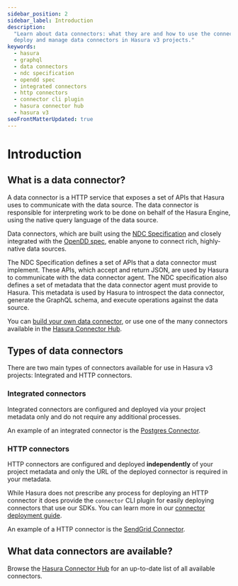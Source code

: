 ```yaml
---
sidebar_position: 2
sidebar_label: Introduction
description:
  "Learn about data connectors: what they are and how to use the connector CLI plugin in Hasura. Discover how to create,
  deploy and manage data connectors in Hasura v3 projects."
keywords:
  - hasura
  - graphql
  - data connectors
  - ndc specification
  - opendd spec
  - integrated connectors
  - http connectors
  - connector cli plugin
  - hasura connector hub
  - hasura v3
seoFrontMatterUpdated: true
---
```


# Introduction

## What is a data connector?

A data connector is a HTTP service that exposes a set of APIs that Hasura uses to communicate with the data source. The
data connector is responsible for interpreting work to be done on behalf of the Hasura Engine, using the native query
language of the data source.

Data connectors, which are built using the [NDC Specification](http://hasura.github.io/ndc-spec/) and closely integrated
with the [OpenDD spec](https://github.com/hasura/open-data-domain-specification), enable anyone to connect rich,
highly-native data sources.

The NDC Specification defines a set of APIs that a data connector must implement. These APIs, which accept and return
JSON, are used by Hasura to communicate with the data connector agent. The NDC specification also defines a set of
metadata that the data connector agent must provide to Hasura. This metadata is used by Hasura to introspect the data
connector, generate the GraphQL schema, and execute operations against the data source.

You can [build your own data connector](/connectors/build-your-own-connector.mdx), or use one of the many connectors
available in the [Hasura Connector Hub](https://hasura.io/connectors).

## Types of data connectors

There are two main types of connectors available for use in Hasura v3 projects: Integrated and HTTP connectors.

### Integrated connectors

Integrated connectors are configured and deployed via your project metadata only and do not require any additional
processes.

An example of an integrated connector is the [Postgres Connector](https://hasura.io/connectors/postgres).

### HTTP connectors

HTTP connectors are configured and deployed **independently** of your project metadata and only the URL of the deployed
connector is required in your metadata.

While Hasura does not prescribe any process for deploying an HTTP connector it does provide the `connector` CLI plugin
for easily deploying connectors that use our SDKs. You can learn more in our
[connector deployment guide](/connectors/deploy-a-connector.mdx/#http-connectors).

An example of a HTTP connector is the [SendGrid Connector](https://hasura.io/connectors/sendgrid).

## What data connectors are available?

Browse the [Hasura Connector Hub](https://hasura.io/connectors) for an up-to-date list of all available connectors.
